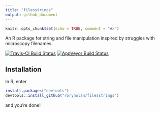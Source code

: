 ```yaml
---
title: "filesstrings"
output: github_document
---
```


```r
knitr::opts_chunk$set(echo = TRUE, comment = "#>")
```

An R package for string and file manipulation inspired by struggles with microscopy filenames.

[![Travis-CI Build Status](https://travis-ci.org/rorynolan/filesstrings.svg?branch=master)](https://travis-ci.org/rorynolan/filesstrings)
[![AppVeyor Build Status](https://ci.appveyor.com/api/projects/status/github/rorynolan/filesstrings?branch=master&svg=true)](https://ci.appveyor.com/project/rorynolan/filesstrings)

## Installation
In R, enter
```r
install.packages("devtools")
devtools::install_github("rorynolan/filesstrings")
```
and you're done!
